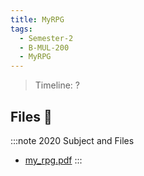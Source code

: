 ```yaml
---
title: MyRPG
tags:
  - Semester-2
  - B-MUL-200
  - MyRPG
---
```

> Timeline: ?


## Files 📂

:::note 2020 Subject and Files
- [my_rpg.pdf](https://github.com/Studio-17/Epitech-Subjects/raw/main/Semester-2/B-MUL-200/MyRPG/my_rpg.pdf)
:::
